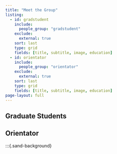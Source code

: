 ```yaml
---
title: "Meet the Group"
listing:
  - id: gradstudent
    include: 
      people_group: "gradstudent"
    exclude:
      external: true
    sort: last
    type: grid
    fields: [title, subtitle, image, education]
  - id: orientator
    include: 
      people_group: "orientator"
    exclude:
      external: true
    sort: last
    type: grid
    fields: [title, subtitle, image, education]
page-layout: full
---
```


## Graduate Students

::: {#gradstudent}
:::


## Orientator

::: {#orientator}
:::

:::{.sand-background}
